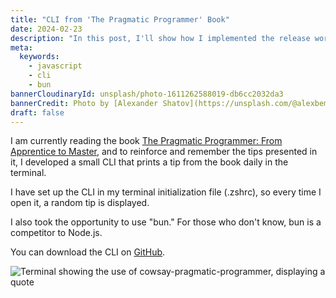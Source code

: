 ```yaml
---
title: "CLI from 'The Pragmatic Programmer' Book"
date: 2024-02-23
description: "In this post, I'll show how I implemented the release workflow for my blog."
meta:
  keywords:
    - javascript
    - cli
    - bun
bannerCloudinaryId: unsplash/photo-1611262588019-db6cc2032da3
bannerCredit: Photo by [Alexander Shatov](https://unsplash.com/@alexbemore)
draft: false
---
```


I am currently reading the book [The Pragmatic Programmer: From Apprentice to Master](https://www.amazon.com/Programador-Pragm%C3%A1tico-Aprendiz-Mestre/dp/8577807002/ref=sr_1_1), and to reinforce and remember the tips presented in it, I developed a small CLI that prints a tip from the book daily in the terminal.

I have set up the CLI in my terminal initialization file (.zshrc), so every time I open it, a random tip is displayed.

I also took the opportunity to use "bun." For those who don't know, bun is a competitor to Node.js.

You can download the CLI on [GitHub](https://github.com/julianosirtori/cowsay-pragmatic-programmer).

![Terminal showing the use of cowsay-pragmatic-programmer, displaying a quote](https://res.cloudinary.com/dfgrg43vh/image/upload/f_auto,q_auto/v1/blog/evq54uhb8uylkmddykpg)
